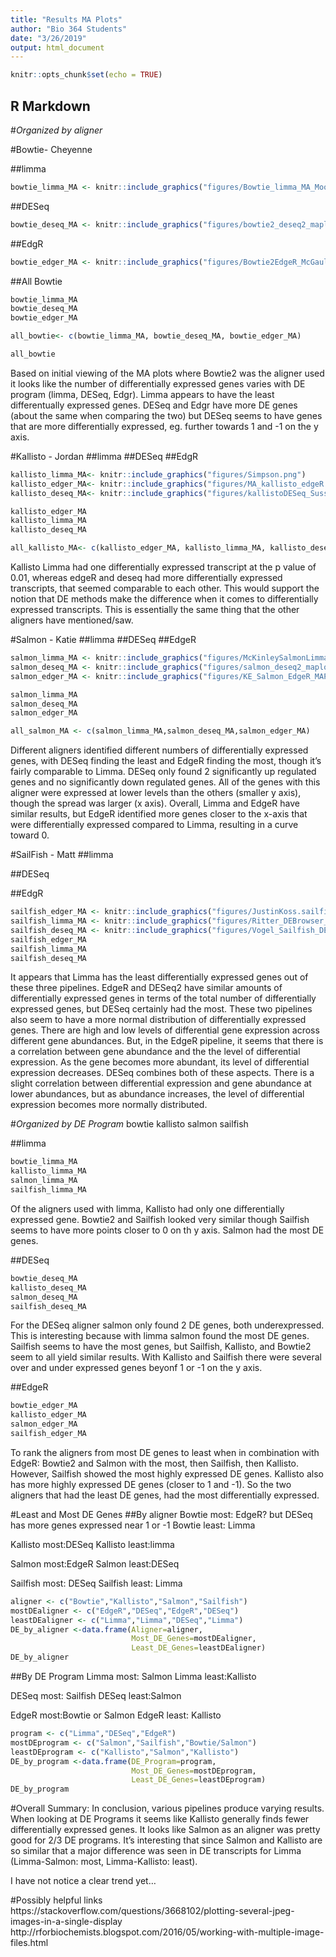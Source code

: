 ```yaml
---
title: "Results MA Plots"
author: "Bio 364 Students"
date: "3/26/2019"
output: html_document
---
```


```r
knitr::opts_chunk$set(echo = TRUE)
```

## R Markdown

#*Organized by aligner*


#Bowtie- Cheyenne

##limma
```r
bowtie_limma_MA <- knitr::include_graphics("figures/Bowtie_limma_MA_Moore.png") 
```
##DESeq
```r
bowtie_deseq_MA <- knitr::include_graphics("figures/bowtie2_deseq2_maplot.png") 
```
##EdgR
```r
bowtie_edger_MA <- knitr::include_graphics("figures/Bowtie2EdgeR_McGauley.png") 
```

##All Bowtie
```r
bowtie_limma_MA
bowtie_deseq_MA
bowtie_edger_MA

all_bowtie<- c(bowtie_limma_MA, bowtie_deseq_MA, bowtie_edger_MA)

all_bowtie
```
Based on initial viewing of the MA plots where Bowtie2 was the aligner used it looks like the number of differentially expressed genes varies with DE program (limma, DESeq, Edgr). Limma appears to have the least differentually expressed genes. DESeq and Edgr have more DE genes (about the same when comparing the two) but DESeq seems to have genes that are more differentially expressed, eg. further towards 1 and -1 on the y axis. 



#Kallisto - Jordan
##limma
##DESeq
##EdgR

```r
kallisto_limma_MA<- knitr::include_graphics("figures/Simpson.png") 
kallisto_edger_MA<- knitr::include_graphics("figures/MA_kallisto_edgeR.png")
kallisto_deseq_MA<- knitr::include_graphics("figures/kallistoDESeq_Sussman.png")
```

```r
kallisto_edger_MA
kallisto_limma_MA
kallisto_deseq_MA

all_kallisto_MA<- c(kallisto_edger_MA, kallisto_limma_MA, kallisto_deseq_MA)
```

Kallisto Limma had one differentially expressed transcript at the p value of 0.01, whereas edgeR and deseq had more differentially expressed transcripts, that seemed comparable to each other. This would support the notion that DE methods make the difference when it comes to differentially expressed transcripts. This is essentially the same thing that the other aligners have mentioned/saw.


#Salmon - Katie
##limma
##DESeq
##EdgeR

```r
salmon_limma_MA <- knitr::include_graphics("figures/McKinleySalmonLimmaMAPlot.png")
salmon_deseq_MA <- knitr::include_graphics("figures/salmon_deseq2_maplot.png") 
salmon_edger_MA <- knitr::include_graphics("figures/KE_Salmon_EdgeR_MAPlot.png") 

salmon_limma_MA
salmon_deseq_MA
salmon_edger_MA

all_salmon_MA <- c(salmon_limma_MA,salmon_deseq_MA,salmon_edger_MA)
```
Different aligners identified different numbers of differentially expressed genes, with DESeq finding the least and EdgeR finding the most, though it's fairly comparable to Limma. DESeq only found 2 significantly up regulated genes and no significantly down regulated genes. All of the genes with this aligner were expressed at lower levels than the others (smaller y axis), though the spread was larger (x axis). Overall, Limma and EdgeR have similar results, but EdgeR identified more genes closer to the x-axis that were differentially expressed compared to Limma, resulting in a curve toward 0. 


#SailFish - Matt
##limma

##DESeq

##EdgR

```r
sailfish_edger_MA <- knitr::include_graphics("figures/JustinKoss.sailfish.edgeR.png") 
sailfish_limma_MA <- knitr::include_graphics("figures/Ritter_DEBrowser_image.png") 
sailfish_deseq_MA <- knitr::include_graphics("figures/Vogel_Sailfish_DESeq2_MAplot.png") 
sailfish_edger_MA
sailfish_limma_MA
sailfish_deseq_MA
```


It appears that Limma has the least differentially expressed genes out of these three pipelines. EdgeR and DESeq2 have similar amounts of differentially expressed genes in terms of the total number of differentially expressed genes, but DESeq certainly had the most. These two pipelines also seem to have a more normal distribution of differentially expressed genes. There are high and low levels of differential gene expression across different gene abundances. But, in the EdgeR pipeline, it seems that there is a correlation between gene abundance and the the level of differential expression. As the gene becomes more abundant, its level of differential expression decreases. DESeq combines both of these aspects. There is a slight correlation between differential expression and gene abundance at lower abundances, but as abundance increases, the level of differential expression becomes more normally distributed.






#*Organized by DE Program*
bowtie
kallisto
salmon
sailfish


##limma
```r
bowtie_limma_MA
kallisto_limma_MA
salmon_limma_MA
sailfish_limma_MA
```
Of the aligners used with limma, Kallisto had only one differentially expressed gene. Bowtie2 and Sailfish looked very similar though Sailfish seems to have more points closer to 0 on th y axis. Salmon had the most DE genes. 

##DESeq
```r
bowtie_deseq_MA
kallisto_deseq_MA
salmon_deseq_MA
sailfish_deseq_MA
```
For the DESeq aligner salmon only found 2 DE genes, both underexpressed. This is interesting because with limma salmon found the most DE genes. Sailfish seems to have the most genes, but Sailfish, Kallisto, and Bowtie2 seem to all yield similar results. With Kallisto and Sailfish there were several over and under expressed genes beyonf 1 or -1 on the y axis. 


##EdgeR
```r
bowtie_edger_MA
kallisto_edger_MA
salmon_edger_MA
sailfish_edger_MA
```
To rank the aligners from most DE genes to least when in combination with EdgeR: Bowtie2 and Salmon with the most, then Sailfish, then Kallisto. However, Sailfish showed the most highly expressed DE genes. Kallisto also has more highly expressed DE genes (closer to 1 and -1). So the two aligners that had the least DE genes, had the most differentially expressed. 



#Least and Most DE Genes
##By aligner
Bowtie most: EdgeR? but DESeq has more genes expressed near 1 or -1
Bowtie least: Limma

Kallisto most:DESeq
Kallisto least:limma 

Salmon most:EdgeR
Salmon least:DESeq

Sailfish most: DESeq
Sailfish least: Limma

```r
aligner <- c("Bowtie","Kallisto","Salmon","Sailfish")
mostDEaligner <- c("EdgeR","DESeq","EdgeR","DESeq")
leastDEaligner <- c("Limma","Limma","DESeq","Limma")
DE_by_aligner <-data.frame(Aligner=aligner,
                           Most_DE_Genes=mostDEaligner,
                           Least_DE_Genes=leastDEaligner)
DE_by_aligner
```


##By DE Program
Limma most: Salmon
Limma least:Kallisto 

DESeq most: Sailfish
DESeq least:Salmon

EdgeR most:Bowtie or Salmon
EdgeR least: Kallisto


```r
program <- c("Limma","DESeq","EdgeR")
mostDEprogram <- c("Salmon","Sailfish","Bowtie/Salmon")
leastDEprogram <- c("Kallisto","Salmon","Kallisto")
DE_by_program <-data.frame(DE_Program=program,
                           Most_DE_Genes=mostDEprogram,
                           Least_DE_Genes=leastDEprogram)
DE_by_program
```

#Overall Summary:
In conclusion, various pipelines produce varying results. When looking at DE Programs it seems like Kallisto generally finds fewer differentially expressed genes. It looks like Salmon as an aligner was pretty good for 2/3 DE programs. It's interesting that since Salmon and Kallisto are so similar that a major difference was seen in DE transcripts for Limma (Limma-Salmon: most, Limma-Kallisto: least). 

I have not notice a clear trend yet...

#Possibly helpful links
https://stackoverflow.com/questions/3668102/plotting-several-jpeg-images-in-a-single-display
http://rforbiochemists.blogspot.com/2016/05/working-with-multiple-image-files.html